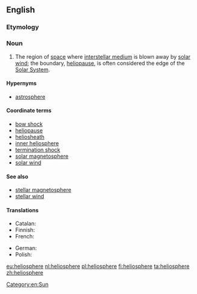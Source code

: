{{also|heliosphere|héliosphère}}
==English==
{{wikipedia}}

===Etymology===
{{confix|helio|sphere|lang=en}}

===Noun===
{{en-noun}}

# {{context|astronomy|lang=en}} The region of [[space]] where [[interstellar medium]] is blown away by [[solar wind]]; the boundary, [[heliopause]], is often considered the edge of the [[Solar System]].

====Hypernyms====
* [[astrosphere]]

====Coordinate terms====
* [[bow shock]]
* [[heliopause]]
* [[heliosheath]]
* [[inner heliosphere]]
* [[termination shock]]
* [[solar magnetosphere]]
* [[solar wind]]

====See also====
* [[stellar magnetosphere]]
* [[stellar wind]]

====Translations====
{{trans-top|region of space}}
* Catalan: {{t|ca|heliosfera|f}}
* Finnish: {{t+|fi|heliosfääri}}
* French: {{t+|fr|héliosphère|f}}
{{trans-mid}}
* German: {{t|de|Heliosphäre|f}}
* Polish: {{t+|pl|heliosfera|f}}
{{trans-bottom}}

[[Category:en:Sun]]

[[eu:heliosphere]]
[[nl:heliosphere]]
[[pl:heliosphere]]
[[fi:heliosphere]]
[[ta:heliosphere]]
[[zh:heliosphere]]